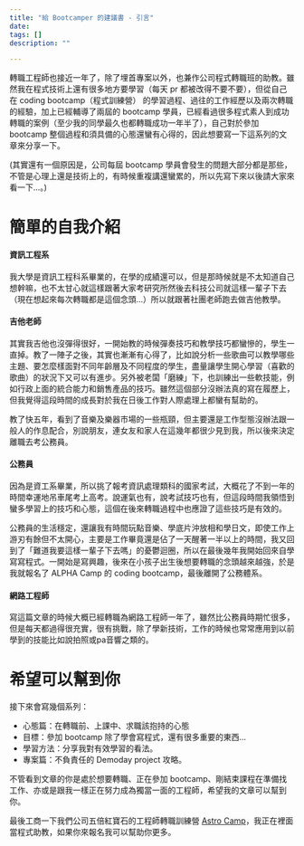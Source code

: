 ```yaml
---
title: "給 Bootcamper 的建議書 - 引言"
date: 
tags: []
description: ""

---
```


轉職工程師也接近一年了，除了埋首專案以外，也兼作公司程式轉職班的助教。雖然我在程式技術上還有很多地方要學習（每天 pr 都被改得不要不要），但從自己在 coding bootcamp（程式訓練營） 的學習過程、過往的工作經歷以及兩次轉職的經驗，加上已經輔導了兩屆的 bootcamp 學員，已經看過很多程式素人到成功轉職的案例（至少我的同學最久也都轉職成功一年半了），自己對於參加 bootcamp 整個過程和須具備的心態還蠻有心得的，因此想要寫一下這系列的文章來分享一下。

(其實還有一個原因是，公司每屆 bootcamp 學員會發生的問題大部分都是那些，不管是心理上還是技術上的，有時候重複講還蠻累的，所以先寫下來以後請大家來看一下...。)

# 簡單的自我介紹

#### 資訊工程系

我大學是資訊工程科系畢業的，在學的成績還可以，但是那時候就是不太知道自己想幹嘛，也不太甘心就這樣跟著大家考研究所然後去科技公司就這樣一輩子下去（現在想起來每次轉職都是這個念頭...）所以就跟著社團老師跑去做吉他教學。

#### 吉他老師

其實我吉他也沒彈得很好，一開始教的時候彈奏技巧和教學技巧都蠻慘的，學生一直掉。教了一陣子之後，其實也漸漸有心得了，比如說分析一些歌曲可以教學哪些主題、要怎麼樣面對不同年齡層及不同程度的學生，盡量讓學生開心學習（喜歡的歌曲）的狀況下又可以有進步。另外被老闆「磨練」下，也訓練出一些軟技能，例如行政上面的統合能力和銷售產品的技巧。雖然這個部分沒辦法真的寫在履歷上，但我覺得這段時間的成長對於我在日後工作對人際處理上都蠻有幫助的。

教了快五年，看到了音樂及樂器市場的一些瓶頸，但主要還是工作型態沒辦法跟一般人的作息配合，別說朋友，連女友和家人在這幾年都很少見到我，所以後來決定離職去考公務員。

#### 公務員

因為是資工系畢業，所以挑了報考資訊處理類科的國家考試，大概花了不到一年的時間幸運地吊車尾考上高考。說運氣也有，說考試技巧也有，但這段時間我領悟到蠻多學習上的技巧和心態，這個在後來轉職過程中也應證了這些技巧是有效的。

公務員的生活穩定，還讓我有時間玩點音樂、學底片沖放相和學日文，即使工作上游刃有餘但不太開心，主要是工作畢竟還是佔了一天醒著一半以上的時間，我又回到了「難道我要這樣一輩子下去嗎」的憂鬱迴圈，所以在最後幾年我開始回來自學寫寫程式。一開始是寫興趣，後來在小孩子出生後想要轉職的念頭越來越強，於是我就報名了 ALPHA Camp 的 coding bootcamp，最後離開了公務體系。

#### 網路工程師

寫這篇文章的時候大概已經轉職為網路工程師一年了，雖然比公務員時期忙很多，但是每天都過得很充實，很有挑戰，除了學新技術，工作的時候也常常應用到以前學到的技能比如說拍照或pa音響之類的。

# 希望可以幫到你

接下來會寫幾個系列：

*   心態篇：在轉職前、上課中、求職該抱持的心態
*   目標：參加 bootcamp 除了學會寫程式，還有很多重要的東西...
*   學習方法：分享我對有效學習的看法。
*   專案篇：不負責任的 Demoday project 攻略。

不管看到文章的你是處於想要轉職、正在參加 bootcamp、剛結束課程在準備找工作、亦或是跟我一樣正在努力成為獨當一面的工程師，希望我的文章可以幫到你。

最後工商一下我們公司五倍紅寶石的工程師轉職訓練營 [Astro Camp](https://astro.5xruby.tw/)，我正在裡面當程式助教，如果你來報名我可以幫助你更多。